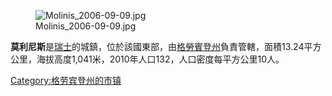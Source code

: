 [[Image:Molinis_2006-09-09.jpg|right]]

'''莫利尼斯'''是[[瑞士|瑞士]]的城鎮，位於該國東部，由[[格勞賓登州|格勞賓登州]]負責管轄，面積13.24平方公里，海拔高度1,041米，2010年人口132，人口密度每平方公里10人。

{{Switzerland-geo-stub}}
[[Category:格劳宾登州的市镇|Category:格劳宾登州的市镇]]